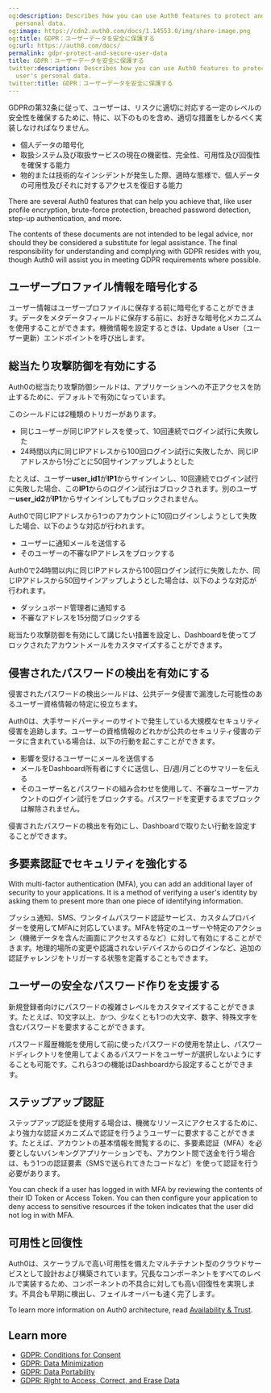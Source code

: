 ```yaml
---
og:description: Describes how you can use Auth0 features to protect and secure user's
  personal data.
og:image: https://cdn2.auth0.com/docs/1.14553.0/img/share-image.png
og:title: GDPR：ユーザーデータを安全に保護する
og:url: https://auth0.com/docs/
permalink: gdpr-protect-and-secure-user-data
title: GDPR：ユーザーデータを安全に保護する
twitter:description: Describes how you can use Auth0 features to protect and secure
  user's personal data.
twitter:title: GDPR：ユーザーデータを安全に保護する
---
```


GDPRの第32条に従って、ユーザーは、リスクに適切に対応する一定のレベルの安全性を確保するために、特に、以下のものを含め、適切な措置をしかるべく実装しなければなりません。

* 個人データの暗号化
* 取扱システム及び取扱サービスの現在の機密性、完全性、可用性及び回復性を確保する能力
* 物的または技術的なインシデントが発生した際、適時な態様で、個人データの可用性及びそれに対するアクセスを復旧する能力

There are several Auth0 features that can help you achieve that, like user profile encryption, <Tooltip tip="Brute-force Protection: Form of attack protection that safeguards against brute-force attacks that occur from a single IP address and target a single user account." cta="View Glossary" href="/docs/glossary?term=brute-force+protection">brute-force protection</Tooltip>, <Tooltip tip="Breached Password Detection: Form of attack protection in which Auth0 notifies your users if they use a username/password combination that has been compromised in a data leak on a third-party website or app." cta="View Glossary" href="/docs/glossary?term=breached+password+detection">breached password detection</Tooltip>, step-up authentication, and more.

<Callout icon="file-lines" color="#0EA5E9" iconType="regular">

The contents of these documents are not intended to be legal advice, nor should they be considered a substitute for legal assistance. The final responsibility for understanding and complying with GDPR resides with you, though Auth0 will assist you in meeting GDPR requirements where possible.

</Callout>

## ユーザープロファイル情報を暗号化する

ユーザー情報はユーザープロファイルに保存する前に暗号化することができます。データをメタデータフィールドに保存する前に、お好きな暗号化メカニズムを使用することができます。機微情報を設定するときは、Update a User（ユーザー更新）エンドポイントを呼び出します。

## 総当たり攻撃防御を有効にする

Auth0の総当たり攻撃防御シールドは、アプリケーションへの不正アクセスを防止するために、デフォルトで有効になっています。

このシールドには2種類のトリガーがあります。

* 同じユーザーが同じIPアドレスを使って、10回連続でログイン試行に失敗した
* 24時間以内に同じIPアドレスから100回ログイン試行に失敗したか、同じIPアドレスから1分ごとに50回サインアップしようとした

たとえば、ユーザー**user_id1**が**IP1**からサインインし、10回連続でログイン試行に失敗した場合、この**IP1**からのログイン試行はブロックされます。別のユーザー**user_id2**が**IP1**からサインインしてもブロックされません。

Auth0で同じIPアドレスから1つのアカウントに10回ログインしようとして失敗した場合、以下のような対応が行われます。

* ユーザーに通知メールを送信する
* そのユーザーの不審なIPアドレスをブロックする

Auth0で24時間以内に同じIPアドレスから100回ログイン試行に失敗したか、同じIPアドレスから50回サインアップしようとした場合は、以下のような対応が行われます。

* ダッシュボード管理者に通知する
* 不審なアドレスを15分間ブロックする

総当たり攻撃防御を有効にして講じたい措置を設定し、Dashboardを使ってブロックされたアカウントメールをカスタマイズすることができます。

## 侵害されたパスワードの検出を有効にする

侵害されたパスワードの検出シールドは、公共データ侵害で漏洩した可能性のあるユーザー資格情報の特定に役立ちます。

Auth0は、大手サードパーティーのサイトで発生している大規模なセキュリティ侵害を追跡します。ユーザーの資格情報のどれかが公共のセキュリティ侵害のデータに含まれている場合は、以下の行動を起こすことができます。

* 影響を受けるユーザーにメールを送信する
* メールをDashboard所有者にすぐに送信し、日/週/月ごとのサマリーを伝える
* そのユーザー名とパスワードの組み合わせを使用して、不審なユーザーアカウントのログイン試行をブロックする。パスワードを変更するまでブロックは解除されません。

侵害されたパスワードの検出を有効にし、Dashboardで取りたい行動を設定することができます。

## 多要素認証でセキュリティを強化する

With <Tooltip tip="Multi-factor authentication (MFA): User authentication process that uses a factor in addition to username and password such as a code via SMS." cta="View Glossary" href="/docs/glossary?term=multi-factor+authentication">multi-factor authentication</Tooltip> (MFA), you can add an additional layer of security to your applications. It is a method of verifying a user's identity by asking them to present more than one piece of identifying information.

プッシュ通知、SMS、ワンタイムパスワード認証サービス、カスタムプロバイダーを使用してMFAに対応しています。MFAを特定のユーザーや特定のアクション（機微データを含んだ画面にアクセスするなど）に対して有効にすることができます。地理的場所の変更や認識されないデバイスからのログインなど、追加の認証チャレンジをトリガーする状態を定義することもできます。

## ユーザーの安全なパスワード作りを支援する

新規登録者向けにパスワードの複雑さレベルをカスタマイズすることができます。たとえば、10文字以上、かつ、少なくとも1つの大文字、数字、特殊文字を含むパスワードを要求することができます。

パスワード履歴機能を使用して前に使ったパスワードの使用を禁止し、パスワードディレクトリを使用してよくあるパスワードをユーザーが選択しないようにすることも可能です。これら3つの機能はDashboardから設定することができます。

## ステップアップ認証

ステップアップ認証を使用する場合は、機微なリソースにアクセスするために、より強力な認証メカニズムで認証を行うようユーザーに要求することができます。たとえば、アカウントの基本情報を閲覧するのに、多要素認証（MFA）を必要としないバンキングアプリケーションでも、アカウント間で送金を行う場合は、もう1つの認証要素（SMSで送られてきたコードなど）を使って認証を行う必要があります。

You can check if a user has logged in with MFA by reviewing the contents of their <Tooltip tip="ID Token: Credential meant for the client itself, rather than for accessing a resource." cta="View Glossary" href="/docs/glossary?term=ID+Token">ID Token</Tooltip> or <Tooltip tip="Access Token: Authorization credential, in the form of an opaque string or JWT, used to access an API." cta="View Glossary" href="/docs/glossary?term=Access+Token">Access Token</Tooltip>. You can then configure your application to deny access to sensitive resources if the token indicates that the user did not log in with MFA.

## 可用性と回復性

Auth0は、スケーラブルで高い可用性を備えたマルチテナント型のクラウドサービスとして設計および構築されています。冗長なコンポーネントをすべてのレベルで実装するため、コンポーネントの不具合に対しても高い回復性を実現します。不具合も早期に検出し、フェイルオーバーも速く完了します。

To learn more information on Auth0 architecture, read [Availability & Trust](https://auth0.com/availability-trust).

## Learn more

* [GDPR: Conditions for Consent](/docs/secure/data-privacy-and-compliance/gdpr/gdpr-conditions-for-consent)
* [GDPR: Data Minimization](/docs/secure/data-privacy-and-compliance/gdpr/gdpr-data-minimization)
* [GDPR: Data Portability](/docs/secure/data-privacy-and-compliance/gdpr/gdpr-data-portability)
* [GDPR: Right to Access, Correct, and Erase Data](/docs/secure/data-privacy-and-compliance/gdpr/gdpr-right-to-access-correct-and-erase-data)